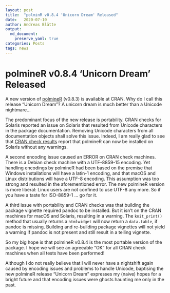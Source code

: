 ```yaml
---
layout: post
title:  "polminR v0.8.4 'Unicorn Dream' Released"
date:   2020-07-10
author: Andreas Blätte
output: 
  md_document:
    preserve_yaml: true
categories: Posts
tags: news
---
```

  
# polmineR v0.8.4 'Unicorn Dream' Released

A new version of [polmineR](https://CRAN.R-project.org/package=polmineR) (v0.8.3) is available at CRAN. Why do I call this release "Unicorn Dream"? A unicorn dream is much better than a Unicode nightmare...

The predominant focus of the new release is portability. CRAN checks for Solaris reported an issue on Solaris that resulted from Unicode characters in the package documentation. Removing Unicode characters from all documentation objects shall solve this issue. Indeed, I am really glad to see that [CRAN check results](https://cloud.r-project.org/web/checks/check_results_polmineR.html) report that polmineR can now be installed on Solaris without any warnings.

A second encoding issue caused an ERROR on CRAN check machines. There is a Debian check machine with a UTF-8859-15 encoding. Yet handling encodings by polmineR had been based on the premise that Windows installations will have a latin-1 encoding, and that macOS and Linux distributions will have a UTF-8 encoding. This assumption was too strong and resulted in the aforementioned error. The new polmineR version is more liberal: Linux users are not confined to use UTF-8 any more. So if you have a taste for ISO-8859-1 ... go for it.

A third issue with portability and CRAN checks was that building the package vignette required pandoc to be installed. But it isn't on the CRAN machines for macOS and Solaris, resulting in a warning. The `knit_print()` method that usually returns a `htmlwidget` will now return a `data.table`, if pandoc is missing. Building and re-building package vignettes will not yield a warning if pandoc is not present and still result in a telling vignette.

So my big hope is that polmineR v0.8.4 is the most portable version of the package. I hope we will see an agreeable "OK" for all CRAN check machines when all tests have been performed! 

Although I do not really believe that I will never have a nightshift again caused by encoding issues and problems to handle Unicode, baptising the new polmineR release "Unicorn Dream" expresses my (naive) hopes for a bright future and that encoding issues were ghosts haunting me only in the past.

